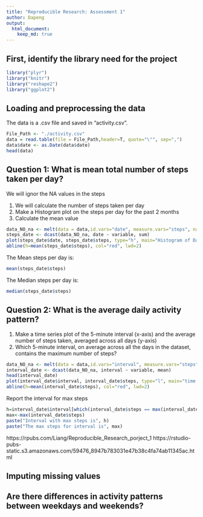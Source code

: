 ```yaml
---
title: "Reproducible Research: Assessment 1"
author: Dapeng
output: 
  html_document:
    keep_md: true
---
```

## First, identify the library need for the project
```r
library("plyr")
library("knitr")
library("reshape2")
library("ggplot2")
```

## Loading and preprocessing the data
The data is a .csv file and saved in "activity.csv".
```r

File_Path <- "./activity.csv"
data = read.table(file = File_Path,header=T, quote="\"", sep=",")
data$date <- as.Date(data$date)
head(data)
```

## Question 1: What is mean total number of steps taken per day?
We will ignor the NA values in the steps

1. We will calculate the number of steps taken per day
2. Make a Histogram plot on the steps per day for the past 2 months
3. Calculate the mean value

```r
data_NO_na <- melt(data = data,id.vars="date", measure.vars="steps", na.rm= TRUE)
steps_date <- dcast(data_NO_na, date ~ variable, sum)
plot(steps_date$date, steps_date$steps, type="h", main="Histogram of Daily Steps",xlab="Date", ylab="Steps per Day", col="black", lwd=5)
abline(h=mean(steps_date$steps), col="red", lwd=2)
```

The Mean steps per day is:
```r
mean(steps_date$steps)
```
The Median steps per day is:
```r
median(steps_date$steps)
```

## Question 2: What is the average daily activity pattern?

1. Make a time series plot of the 5-minute interval (x-axis) and the average number of steps taken, averaged across all days (y-axis)
2. Which 5-minute interval, on average across all the days in the dataset, contains the maximum number of steps?

```r
data_NO_na <- melt(data = data,id.vars="interval", measure.vars="steps", na.rm= TRUE)
interval_date <- dcast(data_NO_na, interval ~ variable, mean)
head(interval_date)
plot(interval_date$interval, interval_date$steps, type="l", main="time series Steps",xlab="interval", ylab="Average Number of Steps", col="black", lwd=2)
abline(h=mean(interval_date$steps), col="red", lwd=2)
```

Report the interval for max steps
```r
h=interval_date$interval[which(interval_date$steps == max(interval_date$steps))]
max<-max(interval_date$steps)
paste("Interval with max steps is", h)
paste("The max steps for interval is", max)
```

https://rpubs.com/Liang/Reproducible_Research_porject_1
https://rstudio-pubs-static.s3.amazonaws.com/59476_8947b783031e47b38c4fa74ab11345ac.html


## Imputing missing values



## Are there differences in activity patterns between weekdays and weekends?
